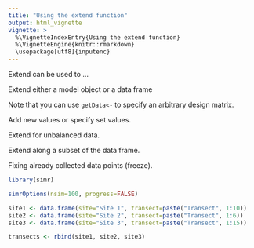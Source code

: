 ```yaml
---
title: "Using the extend function"
output: html_vignette
vignette: >
  %\VignetteIndexEntry{Using the extend function}
  %\VignetteEngine{knitr::rmarkdown}
  \usepackage[utf8]{inputenc}
---
```


Extend can be used to ...

Extend either a model object or a data frame

Note that you can use `getData<-` to specify an arbitrary design matrix.


Add new values or specify set values.

Extend for unbalanced data.

Extend along a subset of the data frame.


Fixing already collected data points (freeze).


```r
library(simr)
```

```r
simrOptions(nsim=100, progress=FALSE)
```




```r
site1 <- data.frame(site="Site 1", transect=paste("Transect", 1:10))
site2 <- data.frame(site="Site 2", transect=paste("Transect", 1:6))
site3 <- data.frame(site="Site 3", transect=paste("Transect", 1:15))

transects <- rbind(site1, site2, site3)
```